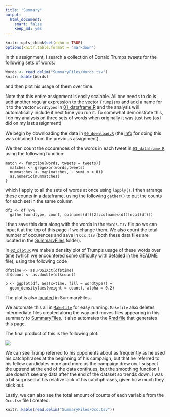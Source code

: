 ```yaml
---
title: "Summary"
output: 
  html_document: 
    smart: false
    keep_md: yes
---
```


```r
knitr::opts_chunk$set(echo = TRUE)
options(knitr.table.format = 'markdown')
```

In this assignment, I search a collection of Donald Trumps tweets for the following sets of words:

```r
Words <- read.delim("SummaryFiles/Words.tsv")
knitr::kable(Words)
```

and then plot his usage of them over time.

Note that this entire assignment is easily scalable. All one needs to do is add another regular expression to the vector `Trumpisms` and add a name for it to the vector `wordtypes` in [01_dataframe.R](https://github.com/arsbar24/STAT545-hw-barton-alistair/blob/master/hw07/MakeFiles/01_dataframe.R) and the analysis will automatically include it next time you run it. To somewhat demonstrate this, I do my analysis on three sets of words when originally it was just two (as I did on my last assignment)

We begin by downloading the data in [`00_download.R`](https://github.com/arsbar24/STAT545-hw-barton-alistair/blob/master/hw07/MakeFiles/00_download.R) (the [info](https://jennybc.github.io/purrr-tutorial/ls08_trump-tweets.html) for doing this was obtained from the previous assignment). 

We then count the occurences of the words in each tweet in [`01_dataframe.R`](https://github.com/arsbar24/STAT545-hw-barton-alistair/blob/master/hw07/MakeFiles/01_dataframe.R) using the following function:

```
match <- function(words, tweets = tweets){
  matches <- gregexpr(words,tweets)
  nummatches <- map(matches, ~ sum(.x > 0))
  as.numeric(nummatches)
}
```

which I apply to all the sets of words at once using `lapply()`. I then arrange these counts in a dataframe, using the following `gather()` to put the counts for each set in the same column

```
df2 <- df %>% 
  gather(wordtype, count, colnames(df)[2]:colnames(df)[ncol(df)])
```

I then save this data along with the words in the `Words.tsv` file so we can input it at the top of this page if we change them. We also count the total number of occurences and save in `Occ.tsv` (both these data files are located in the [SummaryFiles](https://github.com/arsbar24/STAT545-hw-barton-alistair/blob/master/hw07/SummaryFiles/) folder).


In [`02_plot.R`](https://github.com/arsbar24/STAT545-hw-barton-alistair/blob/master/hw07/MakeFiles/02_plot.R) we make a density plot of Trump's usage of these words over time (which we encountered some difficulty with detailed in the README file), using the following code

```
df$time <- as.POSIXct(df$time)
df$count <- as.double(df$count)

p <- ggplot(df, aes(x=time, fill = wordtype)) + 
  geom_density(aes(weight = count), alpha = 0.2)
```

The plot is also [located](https://github.com/arsbar24/STAT545-hw-barton-alistair/blob/master/hw07/SummaryFiles/tweet_freq.png) in SummaryFiles. 


We automate this all in [`Makefile`](https://github.com/arsbar24/STAT545-hw-barton-alistair/blob/master/hw07/Makefile) for easy running. `Makefile` also deletes intermediate files created along the way and moves files appearing in this summary to [SummaryFiles](https://github.com/arsbar24/STAT545-hw-barton-alistair/blob/master/hw07/SummaryFiles/). It also automates the [Rmd file](https://github.com/arsbar24/STAT545-hw-barton-alistair/blob/master/hw07/Summary.Rmd) that generates this page.

The final product of this is the following plot:

![](SummaryFiles/tweet_freq.png)

We can see Trump referred to his opponents about as frequently as he used his catchphrases at the beginning of his campaign, but that he referred to his fellow candidates more and more as the campaign drew on. I suspect the uptrend at the end of the data continues, but the smoothing function I use doesn't see any data after the end of the dataset so trends down. I was a bit surprised at his relative lack of his catchphrases, given how much they stick out.

Lastly, we can also see the total amount of counts of each variable from the `Occ.tsv` file I created:

```r
knitr::kable(read.delim("SummaryFiles/Occ.tsv"))
```







